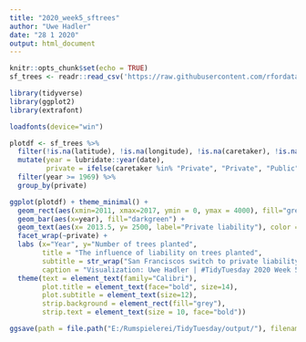 ```yaml
---
title: "2020_week5_sftrees"
author: "Uwe Hadler"
date: "28 1 2020"
output: html_document
---
```


```r
knitr::opts_chunk$set(echo = TRUE)
sf_trees <- readr::read_csv('https://raw.githubusercontent.com/rfordatascience/tidytuesday/master/data/2020/2020-01-28/sf_trees.csv')

library(tidyverse)
library(ggplot2)
library(extrafont)

loadfonts(device="win")
```

```r
plotdf <- sf_trees %>%
  filter(!is.na(latitude), !is.na(longitude), !is.na(caretaker), !is.na(date)) %>%
  mutate(year = lubridate::year(date),
         private = ifelse(caretaker %in% "Private", "Private", "Public")) %>%
  filter(year >= 1969) %>%
  group_by(private)
```


```r
ggplot(plotdf) + theme_minimal() + 
  geom_rect(aes(xmin=2011, xmax=2017, ymin = 0, ymax = 4000), fill="grey", alpha = 0.33) + 
  geom_bar(aes(x=year), fill="darkgreen") + 
  geom_text(aes(x= 2013.5, y= 2500, label="Private liability"), color = "black", angle = 90) +
  facet_wrap(~private) + 
  labs (x="Year", y="Number of trees planted", 
        title = "The influence of liability on trees planted",
        subtitle = str_wrap("San Franciscos switch to private liability (from 2011 to 2017) for trees has made a noticable impact on trees planted by private persons.", 95),
        caption = "Visualization: Uwe Hadler | #TidyTuesday 2020 Week 5 | Source: San Francisco open data") + 
  theme(text = element_text(family="Calibri"),
        plot.title = element_text(face="bold", size=14),
        plot.subtitle = element_text(size=12),
        strip.background = element_rect(fill="grey"),
        strip.text = element_text(size = 10, face="bold"))

ggsave(path = file.path("E:/Rumspielerei/TidyTuesday/output/"), filename="2020-01-28__sftrees.png", dpi = 400, width = 8, height = 6, type="cairo")

```
